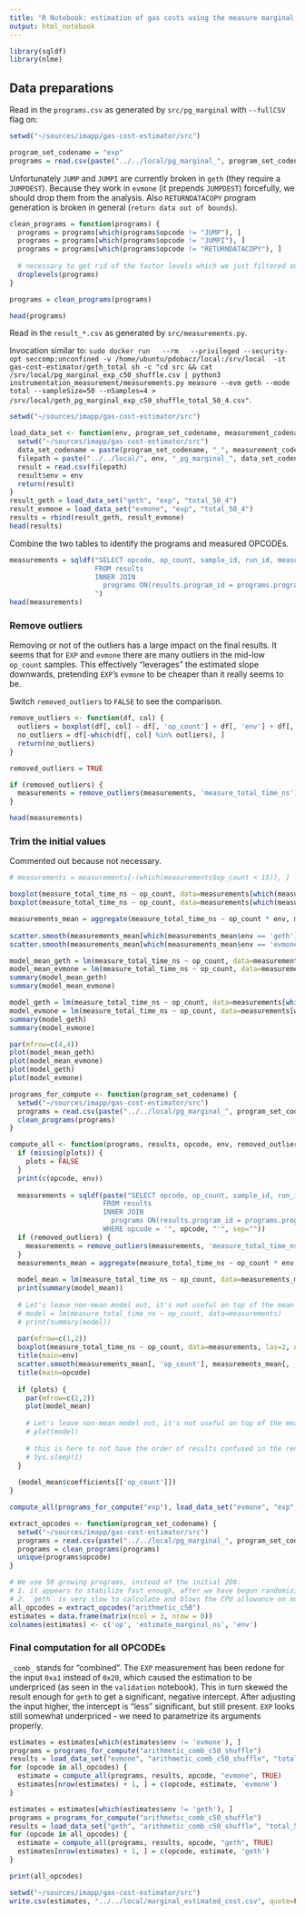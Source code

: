 ```yaml
---
title: "R Notebook: estimation of gas costs using the measure marginal method; for Gas Cost Estimator"
output: html_notebook
---
```


```r
library(sqldf)
library(nlme)
```


## Data preparations

Read in the `programs.csv` as generated by `src/pg_marginal` with `--fullCSV` flag on:
```r
setwd("~/sources/imapp/gas-cost-estimator/src")

program_set_codename = "exp"
programs = read.csv(paste("../../local/pg_marginal_", program_set_codename, ".csv", sep=""))
```

Unfortunately `JUMP` and `JUMPI` are currently broken in `geth` (they require a `JUMPDEST`).
Because they work in `evmone` (it prepends `JUMPDEST`) forcefully, we should drop them from the analysis.
Also `RETURNDATACOPY` program generation is broken in general (`return data out of bounds`).

```r
clean_programs = function(programs) {
  programs = programs[which(programs$opcode != "JUMP"), ]
  programs = programs[which(programs$opcode != "JUMPI"), ]
  programs = programs[which(programs$opcode != "RETURNDATACOPY"), ]
  
  # necessary to get rid of the factor levels which we just filtered out
  droplevels(programs)
}

programs = clean_programs(programs)

head(programs)
```

Read in the `result_*.csv` as generated by `src/measurements.py`. 

Invocation similar to: `sudo docker run   --rm   --privileged --security-opt seccomp:unconfined -v /home/ubuntu/pdobacz/local:/srv/local  -it gas-cost-estimator/geth_total sh -c "cd src && cat /srv/local/pg_marginal_exp_c50_shuffle.csv | python3 instrumentation_measurement/measurements.py measure --evm geth --mode total --sampleSize=50 --nSamples=4 > /srv/local/geth_pg_marginal_exp_c50_shuffle_total_50_4.csv"`. 

```r
setwd("~/sources/imapp/gas-cost-estimator/src")

load_data_set <- function(env, program_set_codename, measurement_codename) {
  setwd("~/sources/imapp/gas-cost-estimator/src")
  data_set_codename = paste(program_set_codename, "_", measurement_codename, sep="")
  filepath = paste("../../local/", env, "_pg_marginal_", data_set_codename, ".csv", sep="")
  result = read.csv(filepath)
  result$env = env
  return(result)
}
result_geth = load_data_set("geth", "exp", "total_50_4")
result_evmone = load_data_set("evmone", "exp", "total_50_4")
results = rbind(result_geth, result_evmone)
head(results)
```

Combine the two tables to identify the programs and measured OPCODEs.

```r
measurements = sqldf("SELECT opcode, op_count, sample_id, run_id, measure_total_time_ns, env, results.program_id
                     FROM results
                     INNER JOIN
                       programs ON(results.program_id = programs.program_id)
                     ")
head(measurements)
```

### Remove outliers

Removing or not of the outliers has a large impact on the final results.
It seems that for `EXP` and `evmone` there are many outliers in the mid-low `op_count` samples.
This effectively "leverages" the estimated slope downwards, pretending `EXP`'s `evmone` to be cheaper than it really seems to be.

Switch `removed_outliers` to `FALSE` to see the comparison.

```r
remove_outliers <- function(df, col) {
  outliers = boxplot(df[, col] ~ df[, 'op_count'] + df[, 'env'] + df[, 'opcode'], plot=FALSE)$out
  no_outliers = df[-which(df[, col] %in% outliers), ]
  return(no_outliers)
}

removed_outliers = TRUE

if (removed_outliers) {
  measurements = remove_outliers(measurements, 'measure_total_time_ns')
}

head(measurements)
```

### Trim the initial values

Commented out because not necessary.

```r
# measurements = measurements[-(which(measurements$op_count < 15)), ]
```


```r
boxplot(measure_total_time_ns ~ op_count, data=measurements[which(measurements$env == 'geth'), ], las=2, outline=removed_outliers)
boxplot(measure_total_time_ns ~ op_count, data=measurements[which(measurements$env == 'evmone'), ], las=2, outline=removed_outliers)
```

```r
measurements_mean = aggregate(measure_total_time_ns ~ op_count * env, measurements, mean)
  
scatter.smooth(measurements_mean[which(measurements_mean$env == 'geth'), 'op_count'], measurements_mean[which(measurements_mean$env == 'geth'), 'measure_total_time_ns'])
scatter.smooth(measurements_mean[which(measurements_mean$env == 'evmone'), 'op_count'], measurements_mean[which(measurements_mean$env == 'evmone'), 'measure_total_time_ns'])
```

```r
model_mean_geth = lm(measure_total_time_ns ~ op_count, data=measurements_mean[which(measurements_mean$env == 'geth'), ])
model_mean_evmone = lm(measure_total_time_ns ~ op_count, data=measurements_mean[which(measurements_mean$env == 'evmone'), ])
summary(model_mean_geth)
summary(model_mean_evmone)
```

```r
model_geth = lm(measure_total_time_ns ~ op_count, data=measurements[which(measurements$env == 'geth'), ])
model_evmone = lm(measure_total_time_ns ~ op_count, data=measurements[which(measurements$env == 'evmone'), ])
summary(model_geth)
summary(model_evmone)
```


```r
par(mfrow=c(4,4))
plot(model_mean_geth)
plot(model_mean_evmone)
plot(model_geth)
plot(model_evmone)
```

```r
programs_for_compute <- function(program_set_codename) {
  setwd("~/sources/imapp/gas-cost-estimator/src")
  programs = read.csv(paste("../../local/pg_marginal_", program_set_codename, ".csv", sep=""))
  clean_programs(programs)
}

compute_all <- function(programs, results, opcode, env, removed_outliers, plots) {
  if (missing(plots)) {
    plots = FALSE
  }
  print(c(opcode, env))
  
  measurements = sqldf(paste("SELECT opcode, op_count, sample_id, run_id, measure_total_time_ns, env, results.program_id
                       FROM results
                       INNER JOIN
                         programs ON(results.program_id = programs.program_id)
                       WHERE opcode = '", opcode, "'", sep=""))
  if (removed_outliers) {
    measurements = remove_outliers(measurements, 'measure_total_time_ns')
  }
  measurements_mean = aggregate(measure_total_time_ns ~ op_count * env, measurements, mean)
  
  model_mean = lm(measure_total_time_ns ~ op_count, data=measurements_mean)
  print(summary(model_mean))
  
  # Let's leave non-mean model out, it's not useful on top of the mean model
  # model = lm(measure_total_time_ns ~ op_count, data=measurements)
  # print(summary(model))
  
  par(mfrow=c(1,2))
  boxplot(measure_total_time_ns ~ op_count, data=measurements, las=2, outline=removed_outliers)
  title(main=env)
  scatter.smooth(measurements_mean[, 'op_count'], measurements_mean[, 'measure_total_time_ns'])
  title(main=opcode)
  
  if (plots) {
    par(mfrow=c(2,2))
    plot(model_mean)
    
    # Let's leave non-mean model out, it's not useful on top of the mean model
    # plot(model)
  
    # this is here to not have the order of results confused in the rendered output
    # Sys.sleep(1)
  }
  
  (model_mean$coefficients[['op_count']])
}
```

```r
compute_all(programs_for_compute("exp"), load_data_set("evmone", "exp", "total_50_4"), "EXP", "evmone", TRUE)
```

```r
extract_opcodes <- function(program_set_codename) {
  setwd("~/sources/imapp/gas-cost-estimator/src")
  programs = read.csv(paste("../../local/pg_marginal_", program_set_codename, ".csv", sep=""))
  programs = clean_programs(programs)
  unique(programs$opcode)
}

# We use 50 growing programs, instead of the initial 200:
# 1. it appears to stabilize fast enough, after we have begun randomizing the order of programs to avoid impact of periodic slowness
# 2. `geth` is very slow to calculate and blows the CPU allowance on our AWS machine, if we do 200
all_opcodes = extract_opcodes("arithmetic_c50")
estimates = data.frame(matrix(ncol = 3, nrow = 0))
colnames(estimates) <- c('op', 'estimate_marginal_ns', 'env')
```
### Final computation for all OPCODEs

`_comb_` stands for "combined". The `EXP` measurement has been redone for the input `0xa1` instead of `0x20`, which caused the estimation to be underpriced (as seen in the `validation` notebook).
This in turn skewed the result enough for `geth` to get a significant, negative intercept.
After adjusting the input higher, the intercept is "less" significant, but still present.
`EXP` looks still somewhat underpriced - we need to parametrize its arguments properly.

```r
estimates = estimates[which(estimates$env != 'evmone'), ]
programs = programs_for_compute("arithmetic_comb_c50_shuffle")
results = load_data_set("evmone", "arithmetic_comb_c50_shuffle", "total_50_4")
for (opcode in all_opcodes) {
  estimate = compute_all(programs, results, opcode, "evmone", TRUE)
  estimates[nrow(estimates) + 1, ] = c(opcode, estimate, 'evmone')
}
```

```r
estimates = estimates[which(estimates$env != 'geth'), ]
programs = programs_for_compute("arithmetic_comb_c50_shuffle")
results = load_data_set("geth", "arithmetic_comb_c50_shuffle", "total_50_4")
for (opcode in all_opcodes) {
  estimate = compute_all(programs, results, opcode, "geth", TRUE)
  estimates[nrow(estimates) + 1, ] = c(opcode, estimate, 'geth')
}
```

```r
print(all_opcodes)
```

```r
setwd("~/sources/imapp/gas-cost-estimator/src")
write.csv(estimates, "../../local/marginal_estimated_cost.csv", quote=FALSE, row.names=FALSE)
```

